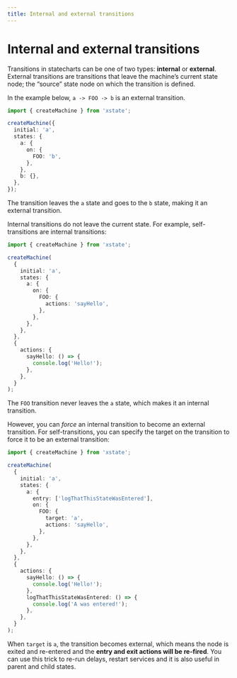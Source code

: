 ```yaml
---
title: Internal and external transitions
---
```


# Internal and external transitions

<!-- deps: ["actions","transitions-and-events","self-transitions","after"] -->

Transitions in statecharts can be one of two types: **internal** or **external**. External transitions are transitions that leave the machine’s current state node; the “source” state node on which the transition is defined.

In the example below, `a -> FOO -> b` is an external transition.

```ts
import { createMachine } from 'xstate';

createMachine({
  initial: 'a',
  states: {
    a: {
      on: {
        FOO: 'b',
      },
    },
    b: {},
  },
});
```

The transition leaves the `a` state and goes to the `b` state, making it an external transition.

Internal transitions do not leave the current state. For example, self-transitions are internal transitions:

```ts
import { createMachine } from 'xstate';

createMachine(
  {
    initial: 'a',
    states: {
      a: {
        on: {
          FOO: {
            actions: 'sayHello',
          },
        },
      },
    },
  },
  {
    actions: {
      sayHello: () => {
        console.log('Hello!');
      },
    },
  }
);
```

The `FOO` transition never leaves the `a` state, which makes it an internal transition.

However, you can _force_ an internal transition to become an external transition. For self-transitions, you can specify the target on the transition to force it to be an external transition:

```ts
import { createMachine } from 'xstate';

createMachine(
  {
    initial: 'a',
    states: {
      a: {
        entry: ['logThatThisStateWasEntered'],
        on: {
          FOO: {
            target: 'a',
            actions: 'sayHello',
          },
        },
      },
    },
  },
  {
    actions: {
      sayHello: () => {
        console.log('Hello!');
      },
      logThatThisStateWasEntered: () => {
        console.log('A was entered!');
      },
    },
  }
);
```

When `target` is `a`, the transition becomes external, which means the node is exited and re-entered and the **entry and exit actions will be re-fired**. You can use this trick to re-run delays, restart services and it is also useful in parent and child states.

<!-- TODO - rewrite this so that it uses delays as its example, now that it depends on after \-->
